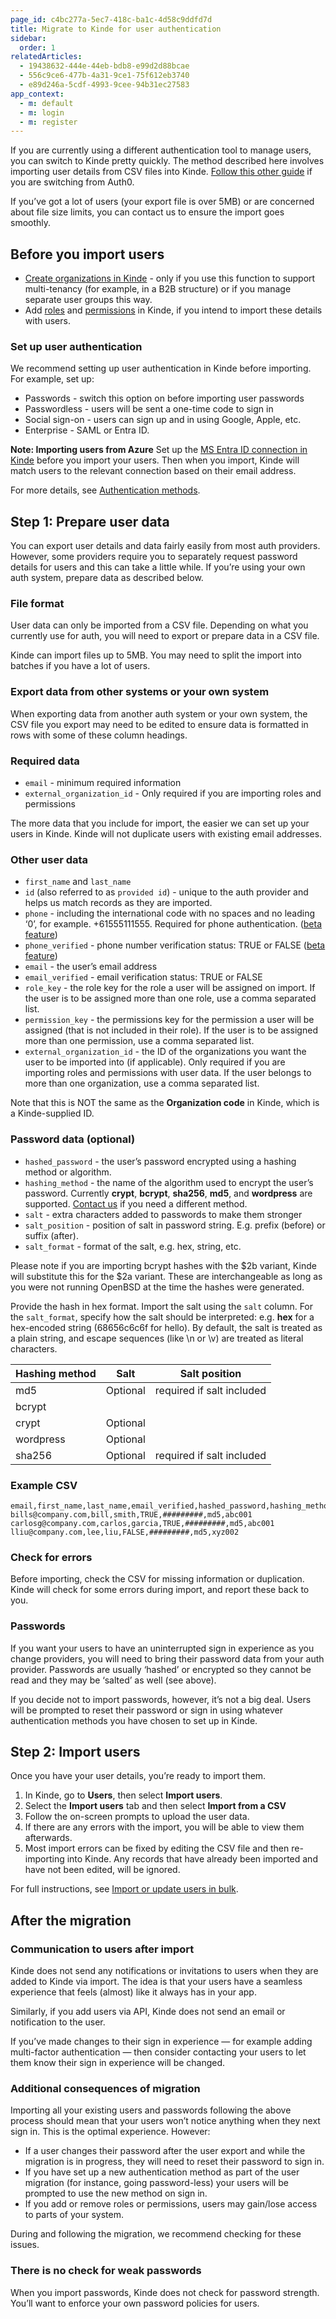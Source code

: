 ```yaml
---
page_id: c4bc277a-5ec7-418c-ba1c-4d58c9ddfd7d
title: Migrate to Kinde for user authentication
sidebar:
  order: 1
relatedArticles:
  - 19438632-444e-44eb-bdb8-e99d2d88bcae
  - 556c9ce6-477b-4a31-9ce1-75f612eb3740
  - e89d246a-5cdf-4993-9cee-94b31ec27583
app_context:
  - m: default
  - m: login
  - m: register
---
```


If you are currently using a different authentication tool to manage users, you can switch to Kinde pretty quickly. The method described here involves importing user details from CSV files into Kinde. [Follow this other guide](/get-started/switch-to-kinde/auth0-to-kinde/) if you are switching from Auth0.

If you’ve got a lot of users (your export file is over 5MB) or are concerned about file size limits, you can contact us to ensure the import goes smoothly.

## Before you import users

- [Create organizations in Kinde](/build/organizations/add-and-manage-organizations/) - only if you use this function to support multi-tenancy (for example, in a B2B structure) or if you manage separate user groups this way.
- Add [roles](/manage-users/roles-and-permissions/user-roles/) and [permissions](/manage-users/roles-and-permissions/user-permissions/) in Kinde, if you intend to import these details with users.

### Set up user authentication
We recommend setting up user authentication in Kinde before importing. For example, set up:

- Passwords - switch this option on before importing user passwords
- Passwordless - users will be sent a one-time code to sign in
- Social sign-on - users can sign up and in using Google, Apple, etc.
- Enterprise - SAML or Entra ID.

**Note: Importing users from Azure** Set up the [MS Entra ID connection in Kinde](/authenticate/enterprise-connections/azure/) before you import your users. Then when you import, Kinde will match users to the relevant connection based on their email address.

For more details, see [Authentication methods](/authenticate/authentication-methods/set-up-user-authentication/).

## Step 1: Prepare user data

You can export user details and data fairly easily from most auth providers. However, some providers require you to separately request password details for users and this can take a little while. If you’re using your own auth system, prepare data as described below.

### File format

User data can only be imported from a CSV file. Depending on what you currently use for auth, you will need to export or prepare data in a CSV file. 

Kinde can import files up to 5MB. You may need to split the import into batches if you have a lot of users.

### Export data from other systems or your own system

When exporting data from another auth system or your own system, the CSV file you export may need to be edited to ensure data is formatted in rows with some of these column headings.

### Required **data**

- `email` - minimum required information
- `external_organization_id` - Only required if you are importing roles and permissions

<Aside>

The more data that you include for import, the easier we can set up your users in Kinde. Kinde will not duplicate users with existing email addresses.

</Aside>

### **Other user data**

- `first_name` and `last_name`
- `id` (also referred to as `provided id`) - unique to the auth provider and helps us match records as they are imported.
- `phone` - including the international code with no spaces and no leading ‘0’, for example. +61555111555. Required for phone authentication. ([beta feature](https://kinde-21631392.hs-sites.com/en-au/beta-feature-interest))
- `phone_verified` - phone number verification status: TRUE or FALSE ([beta feature](https://kinde-21631392.hs-sites.com/en-au/beta-feature-interest))
- `email` - the user’s email address
- `email_verified` - email verification status: TRUE or FALSE
- `role_key` - the role key for the role a user will be assigned on import. If the user is to be assigned more than one role, use a comma separated list.
- `permission_key` - the permissions key for the permission a user will be assigned (that is not included in their role). If the user is to be assigned more than one permission, use a comma separated list.
- `external_organization_id` - the ID of the organizations you want the user to be imported into (if applicable). Only required if you are importing roles and permissions with user data. If the user belongs to more than one organization, use a comma separated list.

<Aside>

  Note that this is NOT the same as the **Organization code** in Kinde, which is a Kinde-supplied ID.

</Aside>

### Password data (optional)

- `hashed_password` - the user’s password encrypted using a hashing method or algorithm.
- `hashing_method` - the name of the algorithm used to encrypt the user’s password. Currently **crypt**, **bcrypt**, **sha256**, **md5**, and **wordpress** are supported. [Contact us](https://kinde-21631392.hs-sites.com/en-au/feature-request) if you need a different method.
- `salt` - extra characters added to passwords to make them stronger
- `salt_position` - position of salt in password string. E.g. prefix (before) or suffix (after).
- `salt_format` - format of the salt, e.g. hex, string, etc.

<Aside title="bcrypt $2b variant support:">

  Please note if you are importing bcrypt hashes with the $2b variant, Kinde will substitute this for the $2a variant. These are interchangeable as long as you were not running OpenBSD at the time the hashes were generated.

  </Aside>

  <Aside title="sha256 support:">

  Provide the hash in hex format. Import the salt using the `salt` column. For the `salt_format`, specify how the salt should be interpreted: e.g. **hex** for a hex-encoded string (68656c6c6f for hello). By default, the salt is treated as a plain string, and escape sequences (like \n or \v) are treated as literal characters.

  </Aside>

  | Hashing method | Salt     | Salt position             |
  | -------------- | -------- | ------------------------- |
  | md5            | Optional | required if salt included |
  | bcrypt         |          |                           |
  | crypt          | Optional |                           |
  | wordpress      | Optional |                           |
  | sha256         | Optional | required if salt included |

### Example CSV

```text
email,first_name,last_name,email_verified,hashed_password,hashing_method,external_organization_id
bills@company.com,bill,smith,TRUE,#########,md5,abc001
carlosg@company.com,carlos,garcia,TRUE,#########,md5,abc001
lliu@company.com,lee,liu,FALSE,#########,md5,xyz002
```

### Check for errors

Before importing, check the CSV for missing information or duplication. Kinde will check for some errors during import, and report these back to you.

### Passwords

If you want your users to have an uninterrupted sign in experience as you change providers, you will need to bring their password data from your auth provider. Passwords are usually ‘hashed’ or encrypted so they cannot be read and they may be ‘salted’ as well (see above).

If you decide not to import passwords, however, it’s not a big deal. Users will be prompted to reset their password or sign in using whatever authentication methods you have chosen to set up in Kinde.

## Step 2: Import users

Once you have your user details, you’re ready to import them.

1. In Kinde, go to **Users**, then select **Import users**.
2. Select the **Import users** tab and then select **Import from a CSV**
3. Follow the on-screen prompts to upload the user data.
4. If there are any errors with the import, you will be able to view them afterwards.
5. Most import errors can be fixed by editing the CSV file and then re-importing into Kinde. Any records that have already been imported and have not been edited, will be ignored.

For full instructions, see [Import or update users in bulk](/manage-users/add-and-edit/import-users-in-bulk/).

## After the migration

### **Communication to users after import**

Kinde does not send any notifications or invitations to users when they are added to Kinde via import. The idea is that your users have a seamless experience that feels (almost) like it always has in your app.

Similarly, if you add users via API, Kinde does not send an email or notification to the user.

If you’ve made changes to their sign in experience — for example adding multi-factor authentication — then consider contacting your users to let them know their sign in experience will be changed.

### Additional consequences of migration

Importing all your existing users and passwords following the above process should mean that your users won’t notice anything when they next sign in. This is the optimal experience. However:

- If a user changes their password after the user export and while the migration is in progress, they will need to reset their password to sign in.
- If you have set up a new authentication method as part of the user migration (for instance, going password-less) your users will be prompted to use the new method on sign in.
- If you add or remove roles or permissions, users may gain/lose access to parts of your system.

During and following the migration, we recommend checking for these issues.

### There is no check for weak passwords

When you import passwords, Kinde does not check for password strength. You’ll want to enforce your own password policies for users.
